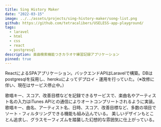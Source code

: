```yaml
---
title: Sing History Maker
date: "2022-03-15"
image: ../../assets/projects/sing-history-maker/song-list.png
github: https://github.com/tetracalibers/USELESS-app-playground/
tags:
  - laravel
  - html
  - css
  - react
  - postgresql
description: 楽曲検索機能つきカラオケ練習記録アプリケーション
pinned: true
---
```




ReactによるSPAアプリケーション。バックエンドAPIはLaravelで構築。DBはpostgresqlを採用し、herokuによってデプロイ・運用を行っていた。（※改修に伴い、現在はサービス停止中。）

歌唱キー、スコア、改善目標などを記録できるサービスで、楽曲名やアーティスト名の入力はiTunes APIとの通信によりオートコンプリートされるように実装。
歌唱キー、曲名、アーティスト名、日時、スコア、改善目標など、多数の項目でソート・フィルタリングできる機能も組み込んでいる。
美しいデザインもとことん追求し、グラスモーフィズムを踏襲した幻想的な雰囲気に仕上がっている。

<VStack>
  <GridGallery col={6}>
    <Image class="-c-span-4" alt="" src={img_EditModal} />
    <Image class="-c-span-2 -sp-c-span-4" alt="" src={img_AddModalTablet} />
  </GridGallery>

  <GridGallery col={6} sp_col={2}>
    <Image class="-c-span-2-4 -sp-c-span-1" alt="" src={img_SongListMobile} />
    <Image class="-c-span-2 -sp-c-span-1" alt="" src={img_SortFilterMenuMobile} />
  </GridGallery>
</VStack>
